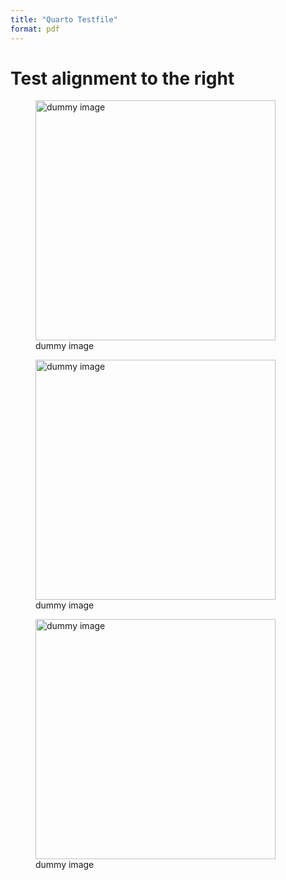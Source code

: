 ```yaml
---
title: "Quarto Testfile"
format: pdf
---
```


# Test alignment to the right

![dummy image](test_image.jpg){fig-align="left" #fig-logol  width=4in}

![dummy image](test_image.jpg){fig-align="center" #fig-logoc  width=4in}

![dummy image](test_image.jpg){fig-align="right" #fig-logor  width=4in}
 
